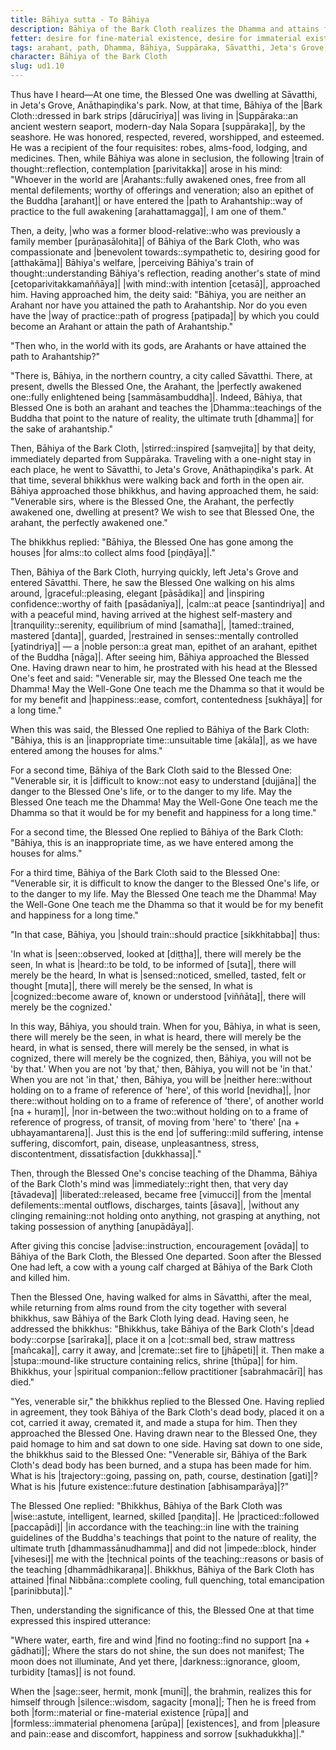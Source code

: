 ```yaml
---
title: Bāhiya sutta - To Bāhiya
description: Bāhiya of the Bark Cloth realizes the Dhamma and attains final Nibbāna immediately after receiving a concise teaching from the Buddha.
fetter: desire for fine-material existence, desire for immaterial existence, conceit, restlessness, ignorance
tags: arahant, path, Dhamma, Bāhiya, Suppāraka, Sāvatthi, Jeta's Grove, Anāthapiṇḍika's park, alms, death, cremation, stupa, final Nibbāna, seen, heard, sensed, cognized, ud, ud1
character: Bāhiya of the Bark Cloth
slug: ud1.10
---
```


Thus have I heard—At one time, the Blessed One was dwelling at Sāvatthi, in Jeta's Grove, Anāthapiṇḍika's park. Now, at that time, Bāhiya of the |Bark Cloth::dressed in bark strips [dārucīriya]| was living in |Suppāraka::an ancient western seaport, modern-day Nala Sopara [suppāraka]|, by the seashore. He was honored, respected, revered, worshipped, and esteemed. He was a recipient of the four requisites: robes, alms-food, lodging, and medicines. Then, while Bāhiya was alone in seclusion, the following |train of thought::reflection, contemplation [parivitakka]| arose in his mind: "Whoever in the world are |Arahants::fully awakened ones, free from all mental defilements; worthy of offerings and veneration; also an epithet of the Buddha [arahant]| or have entered the |path to Arahantship::way of practice to the full awakening [arahattamagga]|, I am one of them."

Then, a deity, |who was a former blood-relative::who was previously a family member [purāṇasālohita]| of Bāhiya of the Bark Cloth, who was compassionate and |benevolent towards::sympathetic to, desiring good for [atthakāma]| Bāhiya's welfare, |perceiving Bāhiya's train of thought::understanding Bāhiya's reflection, reading another's state of mind [cetoparivitakkamaññāya]| |with mind::with intention [cetasā]|, approached him. Having approached him, the deity said: "Bāhiya, you are neither an Arahant nor have you attained the path to Arahantship. Nor do you even have the |way of practice::path of progress [paṭipada]| by which you could become an Arahant or attain the path of Arahantship."

"Then who, in the world with its gods, are Arahants or have attained the path to Arahantship?"

"There is, Bāhiya, in the northern country, a city called Sāvatthi. There, at present, dwells the Blessed One, the Arahant, the |perfectly awakened one::fully enlightened being [sammāsambuddha]|. Indeed, Bāhiya, that Blessed One is both an arahant and teaches the |Dhamma::teachings of the Buddha that point to the nature of reality, the ultimate truth [dhamma]| for the sake of arahantship."

Then, Bāhiya of the Bark Cloth, |stirred::inspired [saṃvejita]| by that deity, immediately departed from Suppāraka. Traveling with a one-night stay in each place, he went to Sāvatthi, to Jeta's Grove, Anāthapiṇḍika's park. At that time, several bhikkhus were walking back and forth in the open air. Bāhiya approached those bhikkhus, and having approached them, he said: "Venerable sirs, where is the Blessed One, the Arahant, the perfectly awakened one, dwelling at present? We wish to see that Blessed One, the arahant, the perfectly awakened one."

The bhikkhus replied: "Bāhiya, the Blessed One has gone among the houses |for alms::to collect alms food [piṇḍāya]|."

Then, Bāhiya of the Bark Cloth, hurrying quickly, left Jeta's Grove and entered Sāvatthi. There, he saw the Blessed One walking on his alms around, |graceful::pleasing, elegant [pāsādika]| and |inspiring confidence::worthy of faith [pasādanīya]|, |calm::at peace [santindriya]| and with a peaceful mind, having arrived at the highest self-mastery and |tranquility::serenity, equilibrium of mind [samatha]|, |tamed::trained, mastered [danta]|, guarded, |restrained in senses::mentally controlled [yatindriya]| — a |noble person::a great man, epithet of an arahant, epithet of the Buddha [nāga]|. After seeing him, Bāhiya approached the Blessed One. Having drawn near to him, he prostrated with his head at the Blessed One's feet and said: "Venerable sir, may the Blessed One teach me the Dhamma! May the Well-Gone One teach me the Dhamma so that it would be for my benefit and |happiness::ease, comfort, contentedness [sukhāya]| for a long time."

When this was said, the Blessed One replied to Bāhiya of the Bark Cloth: "Bāhiya, this is an |inappropriate time::unsuitable time [akāla]|, as we have entered among the houses for alms."

For a second time, Bāhiya of the Bark Cloth said to the Blessed One: "Venerable sir, it is |difficult to know::not easy to understand [dujjāna]| the danger to the Blessed One's life, or to the danger to my life. May the Blessed One teach me the Dhamma! May the Well-Gone One teach me the Dhamma so that it would be for my benefit and happiness for a long time."

For a second time, the Blessed One replied to Bāhiya of the Bark Cloth: "Bāhiya, this is an inappropriate time, as we have entered among the houses for alms."

For a third time, Bāhiya of the Bark Cloth said to the Blessed One: "Venerable sir, it is difficult to know the danger to the Blessed One's life, or to the danger to my life. May the Blessed One teach me the Dhamma! May the Well-Gone One teach me the Dhamma so that it would be for my benefit and happiness for a long time."

"In that case, Bāhiya, you |should train::should practice [sikkhitabba]| thus:

'In what is |seen::observed, looked at [diṭṭha]|, there will merely be the seen,
In what is |heard::to be told, to be informed of [suta]|, there will merely be the heard,
In what is |sensed::noticed, smelled, tasted, felt or thought [muta]|, there will merely be the sensed,
In what is |cognized::become aware of, known or understood [viññāta]|, there will merely be the cognized.'

In this way, Bāhiya, you should train. When for you, Bāhiya, in what is seen, there will merely be the seen, in what is heard, there will merely be the heard, in what is sensed, there will merely be the sensed, in what is cognized, there will merely be the cognized, then, Bāhiya, you will not be 'by that.' When you are not 'by that,' then, Bāhiya, you will not be 'in that.' When you are not 'in that,' then, Bāhiya, you will be |neither here::without holding on to a frame of reference of 'here', of this world [nevidha]|, |nor there::without holding on to a frame of reference of 'there', of another world [na + huraṃ]|, |nor in-between the two::without holding on to a frame of reference of progress, of transit, of moving from 'here' to 'there' [na + ubhayamantarena]|. Just this is the end |of suffering::mild suffering, intense suffering, discomfort, pain, disease, unpleasantness, stress, discontentment, dissatisfaction [dukkhassa]|."

Then, through the Blessed One's concise teaching of the Dhamma, Bāhiya of the Bark Cloth's mind was |immediately::right then, that very day [tāvadeva]| |liberated::released, became free [vimucci]| from the |mental defilements::mental outflows, discharges, taints [āsava]|, |without any clinging remaining::not holding onto anything, not grasping at anything, not taking possession of anything [anupādāya]|.

After giving this concise |advise::instruction, encouragement [ovāda]| to Bāhiya of the Bark Cloth, the Blessed One departed. Soon after the Blessed One had left, a cow with a young calf charged at Bāhiya of the Bark Cloth and killed him.

Then the Blessed One, having walked for alms in Sāvatthi, after the meal, while returning from alms round from the city together with several bhikkhus, saw Bāhiya of the Bark Cloth lying dead. Having seen, he addressed the bhikkhus: "Bhikkhus, take Bāhiya of the Bark Cloth's |dead body::corpse [sarīraka]|, place it on a |cot::small bed, straw mattress [mañcaka]|, carry it away, and |cremate::set fire to [jhāpeti]| it. Then make a |stupa::mound-like structure containing relics, shrine [thūpa]| for him. Bhikkhus, your |spiritual companion::fellow practitioner [sabrahmacārī]| has died."

"Yes, venerable sir," the bhikkhus replied to the Blessed One. Having replied in agreement, they took Bāhiya of the Bark Cloth's dead body, placed it on a cot, carried it away, cremated it, and made a stupa for him. Then they approached the Blessed One. Having drawn near to the Blessed One, they paid homage to him and sat down to one side. Having sat down to one side, the bhikkhus said to the Blessed One: "Venerable sir, Bāhiya of the Bark Cloth's dead body has been burned, and a stupa has been made for him. What is his |trajectory::going, passing on, path, course, destination [gati]|? What is his |future existence::future destination [abhisamparāya]|?"

The Blessed One replied: "Bhikkhus, Bāhiya of the Bark Cloth was |wise::astute, intelligent, learned, skilled [paṇḍita]|. He |practiced::followed [paccapādi]| |in accordance with the teaching::in line with the training guidelines of the Buddha's teachings that point to the nature of reality, the ultimate truth [dhammassānudhamma]| and did not |impede::block, hinder [vihesesi]| me with the |technical points of the teaching::reasons or basis of the teaching [dhammādhikaraṇa]|. Bhikkhus, Bāhiya of the Bark Cloth has attained |final Nibbāna::complete cooling, full quenching, total emancipation [parinibbuta]|."

Then, understanding the significance of this, the Blessed One at that time expressed this inspired utterance:

"Where water, earth,
fire and wind |find no footing::find no support [na + gādhati]|;
Where the stars do not shine,
the sun does not manifest;
The moon does not illuminate,
And yet there, |darkness::ignorance, gloom, turbidity [tamas]| is not found.

When the |sage::seer, hermit, monk [munī]|, the brahmin,
realizes this for himself through |silence::wisdom, sagacity [mona]|;
Then he is freed from both |form::material or fine-material existence [rūpa]| and |formless::immaterial phenomena [arūpa]| [existences],
and from |pleasure and pain::ease and discomfort, happiness and sorrow [sukhadukkha]|."